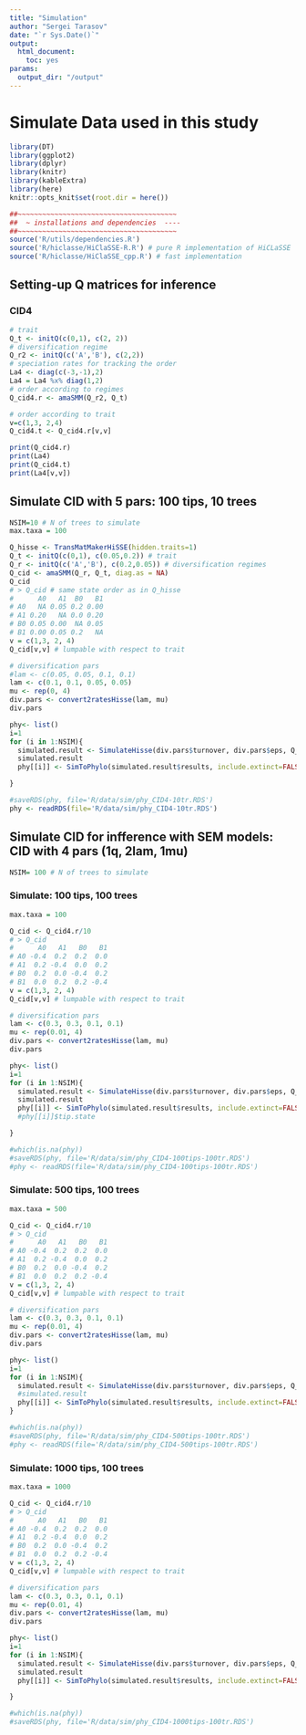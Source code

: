 ```yaml
---
title: "Simulation"
author: "Sergei Tarasov"
date: "`r Sys.Date()`"
output:
  html_document: 
    toc: yes
params:
  output_dir: "/output"
---
```


# Simulate Data used in this study

```r
library(DT)
library(ggplot2)
library(dplyr)
library(knitr)
library(kableExtra)
library(here)
knitr::opts_knit$set(root.dir = here())
```

```r

##~~~~~~~~~~~~~~~~~~~~~~~~~~~~~~~~~~~~~~~
##  ~ installations and dependencies  ----
##~~~~~~~~~~~~~~~~~~~~~~~~~~~~~~~~~~~~~~~
source('R/utils/dependencies.R')
source('R/hiclasse/HiClaSSE-R.R') # pure R implementation of HiCLaSSE
source('R/hiclasse/HiClaSSE_cpp.R') # fast implementation


```

## Setting-up Q matrices for inference

### CID4

```r
# trait
Q_t <- initQ(c(0,1), c(2, 2))
# diversification regime
Q_r2 <- initQ(c('A','B'), c(2,2))
# speciation rates for tracking the order
La4 <- diag(c(-3,-1),2)
La4 = La4 %x% diag(1,2)
# order according to regimes
Q_cid4.r <- amaSMM(Q_r2, Q_t)

# order according to trait
v=c(1,3, 2,4)
Q_cid4.t <- Q_cid4.r[v,v]

print(Q_cid4.r)
print(La4)
print(Q_cid4.t)
print(La4[v,v])


```

## Simulate CID with 5 pars: 100 tips, 10 trees

```r


NSIM=10 # N of trees to simulate
max.taxa = 100

Q_hisse <- TransMatMakerHiSSE(hidden.traits=1)
Q_t <- initQ(c(0,1), c(0.05,0.2)) # trait
Q_r <- initQ(c('A','B'), c(0.2,0.05)) # diversification regimes
Q_cid <- amaSMM(Q_r, Q_t, diag.as = NA)
Q_cid
# > Q_cid # same state order as in Q_hisse
#      A0   A1  B0   B1
# A0   NA 0.05 0.2 0.00
# A1 0.20   NA 0.0 0.20
# B0 0.05 0.00  NA 0.05
# B1 0.00 0.05 0.2   NA
v = c(1,3, 2, 4)
Q_cid[v,v] # lumpable with respect to trait

# diversification pars
#lam <- c(0.05, 0.05, 0.1, 0.1)
lam <- c(0.1, 0.1, 0.05, 0.05)
mu <- rep(0, 4)
div.pars <- convert2ratesHisse(lam, mu)
div.pars

phy<- list()
i=1
for (i in 1:NSIM){
  simulated.result <- SimulateHisse(div.pars$turnover, div.pars$eps, Q_cid, max.taxa=max.taxa, x0 = sample(0:3, 1), nstart = 2)
  simulated.result
  phy[[i]] <- SimToPhylo(simulated.result$results, include.extinct=FALSE)

}

#saveRDS(phy, file='R/data/sim/phy_CID4-10tr.RDS')
phy <- readRDS(file='R/data/sim/phy_CID4-10tr.RDS')

```


## Simulate CID for infference with SEM models: CID with 4 pars (1q, 2lam, 1mu)

```r

NSIM= 100 # N of trees to simulate

```


### Simulate: 100 tips, 100 trees

```r


max.taxa = 100

Q_cid <- Q_cid4.r/10
# > Q_cid
#      A0   A1   B0   B1
# A0 -0.4  0.2  0.2  0.0
# A1  0.2 -0.4  0.0  0.2
# B0  0.2  0.0 -0.4  0.2
# B1  0.0  0.2  0.2 -0.4
v = c(1,3, 2, 4)
Q_cid[v,v] # lumpable with respect to trait

# diversification pars
lam <- c(0.3, 0.3, 0.1, 0.1)
mu <- rep(0.01, 4)
div.pars <- convert2ratesHisse(lam, mu)
div.pars

phy<- list()
i=1
for (i in 1:NSIM){
  simulated.result <- SimulateHisse(div.pars$turnover, div.pars$eps, Q_cid, max.taxa=max.taxa, x0 = sample(0:3, 1), nstart = 2)
  simulated.result
  phy[[i]] <- SimToPhylo(simulated.result$results, include.extinct=FALSE)
  #phy[[i]]$tip.state

}

#which(is.na(phy))
#saveRDS(phy, file='R/data/sim/phy_CID4-100tips-100tr.RDS')
#phy <- readRDS(file='R/data/sim/phy_CID4-100tips-100tr.RDS')
```


### Simulate: 500 tips, 100 trees

```r
max.taxa = 500

Q_cid <- Q_cid4.r/10
# > Q_cid
#      A0   A1   B0   B1
# A0 -0.4  0.2  0.2  0.0
# A1  0.2 -0.4  0.0  0.2
# B0  0.2  0.0 -0.4  0.2
# B1  0.0  0.2  0.2 -0.4
v = c(1,3, 2, 4)
Q_cid[v,v] # lumpable with respect to trait

# diversification pars
lam <- c(0.3, 0.3, 0.1, 0.1)
mu <- rep(0.01, 4)
div.pars <- convert2ratesHisse(lam, mu)
div.pars

phy<- list()
i=1
for (i in 1:NSIM){
  simulated.result <- SimulateHisse(div.pars$turnover, div.pars$eps, Q_cid, max.taxa=max.taxa, x0 = sample(0:3, 1), nstart = 2)
  #simulated.result
  phy[[i]] <- SimToPhylo(simulated.result$results, include.extinct=FALSE)
}

#which(is.na(phy))
#saveRDS(phy, file='R/data/sim/phy_CID4-500tips-100tr.RDS')
#phy <- readRDS(file='R/data/sim/phy_CID4-500tips-100tr.RDS')
```


### Simulate: 1000 tips, 100 trees

```r
max.taxa = 1000

Q_cid <- Q_cid4.r/10
# > Q_cid
#      A0   A1   B0   B1
# A0 -0.4  0.2  0.2  0.0
# A1  0.2 -0.4  0.0  0.2
# B0  0.2  0.0 -0.4  0.2
# B1  0.0  0.2  0.2 -0.4
v = c(1,3, 2, 4)
Q_cid[v,v] # lumpable with respect to trait

# diversification pars
lam <- c(0.3, 0.3, 0.1, 0.1)
mu <- rep(0.01, 4)
div.pars <- convert2ratesHisse(lam, mu)
div.pars

phy<- list()
i=1
for (i in 1:NSIM){
  simulated.result <- SimulateHisse(div.pars$turnover, div.pars$eps, Q_cid, max.taxa=max.taxa, x0 = sample(0:3, 1), nstart = 2)
  simulated.result
  phy[[i]] <- SimToPhylo(simulated.result$results, include.extinct=FALSE)

}

#which(is.na(phy))
#saveRDS(phy, file='R/data/sim/phy_CID4-1000tips-100tr.RDS')
```




